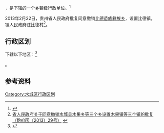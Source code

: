 {{中国乡级行政区|52/02/21/202/000}}

'''{{PAGENAMEBASE}}'''，是{{PRC admin/fullname|52/02/21/202/000|3}}下辖的一个[[乡镇|乡镇]]级行政单位。<ref>{{PRC admin/ref sgc|{{PRC admin/parent|52/02/21/202/000}}}}</ref>

2013年2月22日，贵州省人民政府批复同意撤销[[比德苗族彝族乡|比德苗族彝族乡]]，设置比德镇，镇人民政府驻比德村<ref>[http://www.gzgov.gov.cn/xxgk/zfxxgkpt/szfxxgkml/201507/t20150703_303968.html 省人民政府关于同意撤销水城县木果乡等三个乡设置木果镇等三个镇的批复（黔府函〔2013〕29号）] {{webarchive|url=https://web.archive.org/web/20170901203902/http://www.gzgov.gov.cn/xxgk/zfxxgkpt/szfxxgkml/201507/t20150703_303968.html |date=2017-09-01 }}</ref>。

== 行政区划 ==

{{PAGENAMEBASE}}下辖以下地区：<ref>{{PRC admin/ref sgc|52/02/21/202/000}}</ref>

{{PRC admin/children|52/02/21/202/000}}。

== 参考资料 ==

{{reflist}}

{{行政区划小作品}}
{{PRC admin/navcat|52/02/21/202/000}}

[[Category:水城区行政区划|Category:水城区行政区划]]